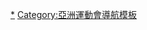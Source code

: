 {{Navbox
|bodyclass=hlist

|name = 2006年亞洲運動會項目
|title = [[2006年亚洲运动会]]比賽項目
|titlestyle = background:#BFD7FF;
|list1 = 

*水上項目（[[2006年亞洲運動會游泳比賽|游泳]]
*[[2006年亞洲運動會跳水比賽|跳水]]
*[[2006年亞洲運動會水球比賽|水球]]
*[[2006年亞洲運動會花樣游泳比賽|-{zh-hans:花样游泳;zh-hk:花樣游泳;zh-tw:水上芭蕾;}-]]）
*[[2006年亞洲運動會射箭比賽|射箭]]
*[[2006年亞洲運動會田徑比賽|田徑]]
*[[2006年亞洲運動會羽毛球比賽|-{zh-tw:羽球;zh-hant:羽毛球;zh-hans:羽毛球}-]]
*[[2006年亞洲運動會棒球比賽|棒球]]
*[[2006年亞洲運動會籃球比賽|籃球]]
*[[2006年亞洲運動會台球比賽|-{zh-tw:撞球;zh-cn:台球;zh-hk:桌球}-]]
*[[2006年亞洲運動會健美比賽|健美]]
*[[2006年亞洲運動會保齡球比賽|保齡球]]
*[[2006年亞洲運動會拳擊比賽|拳擊]]
*[[2006年亞洲運動會皮划艇比賽|-{zh-tw:輕艇;zh-hans:皮划艇;zh-hk:皮划艇}-]]
*[[2006年亞洲運動會國際象棋比賽|-{zh-tw:西洋棋;zh-hans:国际象棋;zh-hk:國際象棋}-]]
*[[2006年亞洲運動會自由車比賽|-{zh-tw:自行車;zh-hans:自行车;zh-hant:自行車;zh-hk:單車;zh-mo:單車;}-]]
*[[2006年亞洲運動會馬術比賽|馬術]]
*[[2006年亞洲運動會擊劍比賽|-{zh-hans:击剑;zh-hk:劍擊;zh-tw:擊劍;}-]]
*[[2006年亞洲運動會曲棍球比賽|曲棍球]]
*[[2006年亞洲運動會足球比賽|足球]]
*[[2006年亞洲運動會高爾夫球比賽|高爾夫球]]
*[[2006年亞洲運動會體操比賽|體操]]
*[[2006年亞洲運動會手球比賽|手球]]
*[[2006年亞洲運動會柔道比賽|柔道]]
*[[2006年亞洲運動會卡巴迪比賽|卡巴迪]]
*[[2006年亞洲運動會空手道比賽|空手道]]
*[[2006年亞洲運動會賽艇比賽|-{zh-tw:划船;zh-hans:赛艇;zh-hk:賽艇}-]]
*[[2006年亞洲運動會七人制橄欖球比賽|-{zh-hans:七人制橄榄球;zh-hant:七人制橄欖球;zh-hk:七人欖球;}-]]
*[[2006年亞洲運動會帆船比賽|帆船]]
*[[2006年亞洲運動會藤球比賽|藤球]]
*[[2006年亞洲運動會射擊比賽|射擊]]
*[[2006年亞洲運動會壘球比賽|壘球]]
*[[2006年亞洲運動會軟式網球比賽|軟式網球]]
*[[2006年亞洲運動會壁球比賽|壁球]]
*[[2006年亞洲運動會乒乓球比賽|-{zh-hans:乒乓球;zh-hk:乒乓球;zh-tw:桌球}-]]
*[[2006年亞洲運動會跆拳道比賽|跆拳道]]
*[[2006年亞洲運動會網球比賽|網球]]
*[[2006年亞洲運動會鐵人三項比賽|鐵人三項]]
*[[2006年亞洲運動會排球比賽|排球]]
*[[2006年亞洲運動會舉重比賽|舉重]]
*[[2006年亞洲運動會摔跤比賽|-{zh-tw:角力;zh-hant:摔跤;zh-hans:摔跤}-]]
*[[2006年亞洲運動會武術比賽|武術]]
}}<noinclude>
[[Category:2006年亞洲運動會比賽項目|*]]
[[Category:亞洲運動會導航模板]]
</noinclude>